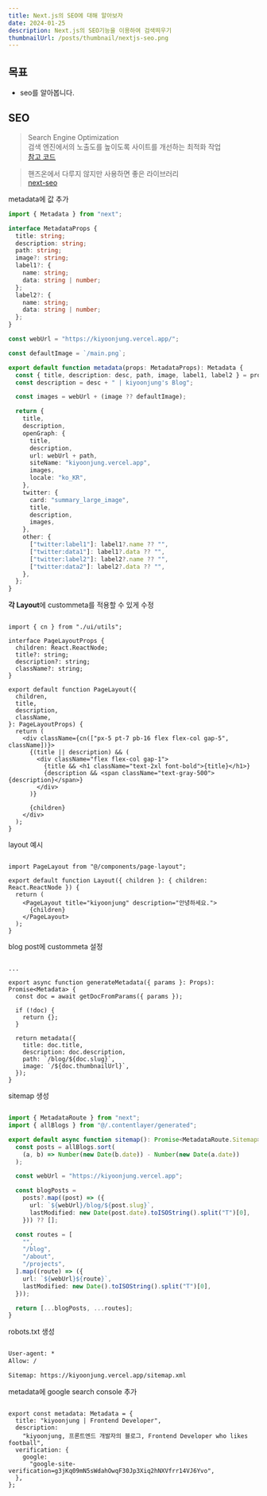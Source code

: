 ```yaml
---
title: Next.js의 SEO에 대해 알아보자
date: 2024-01-25
description: Next.js의 SEO기능을 이용하여 검색띄우기
thumbnailUrl: /posts/thumbnail/nextjs-seo.png
---
```


## 목표

- seo를 알아봅니다.

## SEO

> Search Engine Optimization  
> 검색 엔진에서의 노출도를 높이도록 사이트를 개선하는 최적화 작업  
> [참고 코드](https://github.com/leerob/leerob.io/blob/main/components/Container.tsx)

> 핸즈온에서 다루지 않지만 사용하면 좋은 라이브러리  
> [next-seo](https://github.com/garmeeh/next-seo)

metadata에 값 추가

```ts:data/metadata.ts
import { Metadata } from "next";

interface MetadataProps {
  title: string;
  description: string;
  path: string;
  image?: string;
  label1?: {
    name: string;
    data: string | number;
  };
  label2?: {
    name: string;
    data: string | number;
  };
}

const webUrl = "https://kiyoonjung.vercel.app/";

const defaultImage = `/main.png`;

export default function metadata(props: MetadataProps): Metadata {
  const { title, description: desc, path, image, label1, label2 } = props;
  const description = desc + " | kiyoonjung's Blog";

  const images = webUrl + (image ?? defaultImage);

  return {
    title,
    description,
    openGraph: {
      title,
      description,
      url: webUrl + path,
      siteName: "kiyoonjung.vercel.app",
      images,
      locale: "ko_KR",
    },
    twitter: {
      card: "summary_large_image",
      title,
      description,
      images,
    },
    other: {
      ["twitter:label1"]: label1?.name ?? "",
      ["twitter:data1"]: label1?.data ?? "",
      ["twitter:label2"]: label2?.name ?? "",
      ["twitter:data2"]: label2?.data ?? "",
    },
  };
}

```

**각 Layout**에 custommeta를 적용할 수 있게 수정

```tsx:components/page-layout.tsx

import { cn } from "./ui/utils";

interface PageLayoutProps {
  children: React.ReactNode;
  title?: string;
  description?: string;
  className?: string;
}

export default function PageLayout({
  children,
  title,
  description,
  className,
}: PageLayoutProps) {
  return (
    <div className={cn(["px-5 pt-7 pb-16 flex flex-col gap-5", className])}>
      {(title || description) && (
        <div className="flex flex-col gap-1">
          {title && <h1 className="text-2xl font-bold">{title}</h1>}
          {description && <span className="text-gray-500">{description}</span>}
        </div>
      )}

      {children}
    </div>
  );
}

```

layout 예시

```tsx:about/layout.tsx

import PageLayout from "@/components/page-layout";

export default function Layout({ children }: { children: React.ReactNode }) {
  return (
    <PageLayout title="kiyoonjung" description="안녕하세요.">
      {children}
    </PageLayout>
  );
}

```

blog post에 custommeta 설정

```tsx:pages/blog/[slug].tsx

...

export async function generateMetadata({ params }: Props): Promise<Metadata> {
  const doc = await getDocFromParams({ params });

  if (!doc) {
    return {};
  }

  return metadata({
    title: doc.title,
    description: doc.description,
    path: `/blog/${doc.slug}`,
    image: `/${doc.thumbnailUrl}`,
  });
}
```

sitemap 생성

```tsx:app/sitemap.ts

import { MetadataRoute } from "next";
import { allBlogs } from "@/.contentlayer/generated";

export default async function sitemap(): Promise<MetadataRoute.Sitemap> {
  const posts = allBlogs.sort(
    (a, b) => Number(new Date(b.date)) - Number(new Date(a.date))
  );

  const webUrl = "https://kiyoonjung.vercel.app";

  const blogPosts =
    posts?.map((post) => ({
      url: `${webUrl}/blog/${post.slug}`,
      lastModified: new Date(post.date).toISOString().split("T")[0],
    })) ?? [];

  const routes = [
    "",
    "/blog",
    "/about",
    "/projects",
  ].map((route) => ({
    url: `${webUrl}${route}`,
    lastModified: new Date().toISOString().split("T")[0],
  }));

  return [...blogPosts, ...routes];
}
```

robots.txt 생성

```tsx:app/robots.txt

User-agent: *
Allow: /

Sitemap: https://kiyoonjung.vercel.app/sitemap.xml

```

metadata에 google search console 추가

```tsx:app/layout.tsx

export const metadata: Metadata = {
  title: "kiyoonjung | Frontend Developer",
  description:
    "kiyoonjung, 프론트엔드 개발자의 블로그, Frontend Developer who likes football",
  verification: {
    google:
      "google-site-verification=g3jKq09mN5sWdahOwqF30Jp3Xiq2hNXVfrr14VJ6Yvo",
  },
};

```
